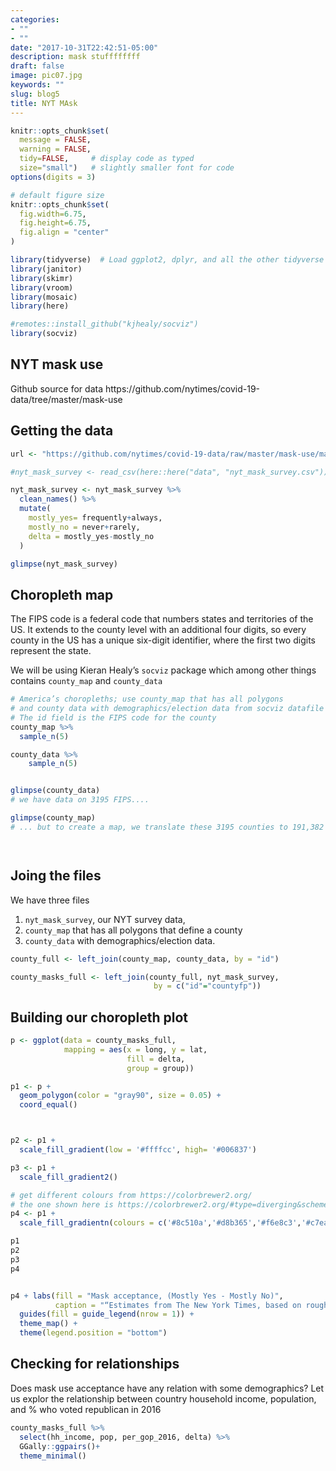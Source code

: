 ```yaml
---
categories:
- ""
- ""
date: "2017-10-31T22:42:51-05:00"
description: mask stuffffffff
draft: false
image: pic07.jpg
keywords: ""
slug: blog5
title: NYT MAsk
---
```




```r
knitr::opts_chunk$set(
  message = FALSE, 
  warning = FALSE, 
  tidy=FALSE,     # display code as typed
  size="small")   # slightly smaller font for code
options(digits = 3)

# default figure size
knitr::opts_chunk$set(
  fig.width=6.75, 
  fig.height=6.75,
  fig.align = "center"
)
```


```r
library(tidyverse)  # Load ggplot2, dplyr, and all the other tidyverse packages
library(janitor)
library(skimr)
library(vroom)
library(mosaic)
library(here)

#remotes::install_github("kjhealy/socviz")
library(socviz)
```


## NYT mask use

Github source for data https://github.com/nytimes/covid-19-data/tree/master/mask-use


## Getting the data 

```r
url <- "https://github.com/nytimes/covid-19-data/raw/master/mask-use/mask-use-by-county.csv"

#nyt_mask_survey <- read_csv(here::here("data", "nyt_mask_survey.csv"))

nyt_mask_survey <- nyt_mask_survey %>%
  clean_names() %>% 
  mutate(
    mostly_yes= frequently+always,
    mostly_no = never+rarely,
    delta = mostly_yes-mostly_no
  )

glimpse(nyt_mask_survey)
```

## Choropleth map

The FIPS code is a federal code that numbers states and territories of the US. It extends to the county level with an additional four digits, so every county in the US has a unique six-digit identifier, where the first two digits represent the state. 

We will be using Kieran Healy's `socviz` package which among other things contains `county_map` and `county_data`  

```r
# America’s choropleths; use county_map that has all polygons 
# and county data with demographics/election data from socviz datafile
# The id field is the FIPS code for the county
county_map %>% 
  sample_n(5)

county_data %>%
    sample_n(5)


glimpse(county_data)
# we have data on 3195 FIPS....

glimpse(county_map)
# ... but to create a map, we translate these 3195 counties to 191,382 polygons!




```

## Joing the files

We have three files

1. `nyt_mask_survey`, our NYT survey data, 
1. `county_map` that has all polygons that define a county
1. `county_data` with demographics/election data.



```r


county_full <- left_join(county_map, county_data, by = "id")

county_masks_full <- left_join(county_full, nyt_mask_survey, 
                                by = c("id"="countyfp"))
```

## Building our choropleth plot

```r

p <- ggplot(data = county_masks_full,
            mapping = aes(x = long, y = lat,
                          fill = delta, 
                          group = group))

p1 <- p + 
  geom_polygon(color = "gray90", size = 0.05) + 
  coord_equal()



p2 <- p1 + 
  scale_fill_gradient(low = '#ffffcc', high= '#006837')

p3 <- p1 + 
  scale_fill_gradient2()

# get different colours from https://colorbrewer2.org/
# the one shown here is https://colorbrewer2.org/#type=diverging&scheme=BrBG&n=6
p4 <- p1 + 
  scale_fill_gradientn(colours = c('#8c510a','#d8b365','#f6e8c3','#c7eae5','#5ab4ac','#01665e'))

p1
p2
p3
p4


p4 + labs(fill = "Mask acceptance, (Mostly Yes - Mostly No)", 
          caption = "“Estimates from The New York Times, based on roughly 250,000 interviews \nconducted by Dynata from July 2 to July 14, 2020”") +
  guides(fill = guide_legend(nrow = 1)) + 
  theme_map() + 
  theme(legend.position = "bottom")
```

## Checking for relationships

Does mask use acceptance have any relation with some demographics? Let us explor the relationship between country household income, population, and % who voted republican in 2016

```r
county_masks_full %>% 
  select(hh_income, pop, per_gop_2016, delta) %>% 
  GGally::ggpairs()+
  theme_minimal()
```
